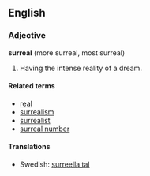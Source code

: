 == English ==

===Adjective===
'''surreal''' (more surreal, most surreal)
#Having the intense reality of a dream.

====Related terms====
*[[real]]
*[[surrealism]]
*[[surrealist]]
*[[surreal number]]

====Translations====
*Swedish: [[surreella tal]]
